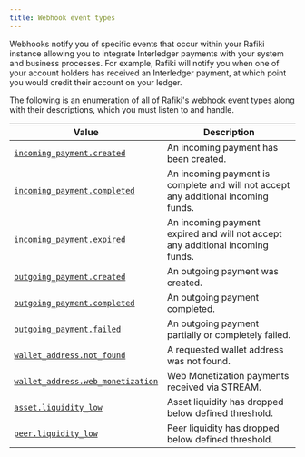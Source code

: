 ```yaml
---
title: Webhook event types
---
```


Webhooks notify you of specific events that occur within your Rafiki instance allowing you to integrate Interledger payments with your system and business processes. For example, Rafiki will notify you when one of your account holders has received an Interledger payment, at which point you would credit their account on your ledger.

The following is an enumeration of all of Rafiki's [webhook event](/integration/requirements/webhook-events) types along with their descriptions, which you must listen to and handle.

| Value                                                                                                          | Description                                                                        |
| -------------------------------------------------------------------------------------------------------------- | ---------------------------------------------------------------------------------- |
| [`incoming_payment.created`](/integration/requirements/webhook-events/#incoming-payment-created)               | An incoming payment has been created.                                              |
| [`incoming_payment.completed`](/integration/requirements/webhook-events/#incoming-payment-completed)           | An incoming payment is complete and will not accept any additional incoming funds. |
| [`incoming_payment.expired`](/integration/requirements/webhook-events/#incoming-payment-expired)               | An incoming payment expired and will not accept any additional incoming funds.     |
| [`outgoing_payment.created`](/integration/requirements/webhook-events/#outgoing-payment-created)               | An outgoing payment was created.                                                   |
| [`outgoing_payment.completed`](/integration/requirements/webhook-events/#outgoing-payment-completed)           | An outgoing payment completed.                                                     |
| [`outgoing_payment.failed`](/integration/requirements/webhook-events/#outgoing-payment-failed)                 | An outgoing payment partially or completely failed.                                |
| [`wallet_address.not_found`](/integration/requirements/webhook-events/#wallet-address-not-found)               | A requested wallet address was not found.                                          |
| [`wallet_address.web_monetization`](/integration/requirements/webhook-events/#wallet-address-web-monetization) | Web Monetization payments received via STREAM.                                     |
| [`asset.liquidity_low`](/integration/requirements/webhook-events/#asset-liquidity-low)                         | Asset liquidity has dropped below defined threshold.                               |
| [`peer.liquidity_low`](/integration/requirements/webhook-events/#peer-liquidity-low)                           | Peer liquidity has dropped below defined threshold.                                |
